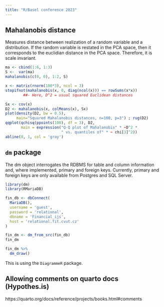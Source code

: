 ```yaml
---
title: "R/Basel conference 2023"
---
```


## Mahalanobis distance

Measures distance between realization of a random variable and a distribution.
If the random variable is restated in the PCA space, then it corresponds to the
euclidian distance in the PCA space. Therefore, it is scale invariant.

```r
ma <- cbind(1:6, 1:3)
S <-  var(ma)
mahalanobis(c(0, 0), 1:2, S)
```


```r
x <- matrix(rnorm(100*3), ncol = 3)
stopifnot(mahalanobis(x, 0, diag(ncol(x))) == rowSums(x*x))
        ##- Here, D^2 = usual squared Euclidean distances
```


```r
Sx <- cov(x)
D2 <- mahalanobis(x, colMeans(x), Sx)
plot(density(D2, bw = 0.5),
     main="Squared Mahalanobis distances, n=100, p=3") ; rug(D2)
qqplot(qchisq(ppoints(100), df = 3), D2,
       main = expression("Q-Q plot of Mahalanobis" * ~D^2 *
                         " vs. quantiles of" * ~ chi[3]^2))
abline(0, 1, col = 'gray')
```

## `dm` package

The dm object interrogates the RDBMS for table and column information and, where implemented, primary and foreign keys. Currently, primary and foreign keys are only available from Postgres and SQL Server.


```r
library(dm)
library(RMariaDB)

fin_db <- dbConnect(
  MariaDB(),
  username = 'guest',
  password = 'relational',
  dbname = 'Financial_ijs',
  host = 'relational.fit.cvut.cz'
)

fin_dm <- dm_from_src(fin_db)
fin_dm
```

```r
fin_dm %>%
  dm_draw()
```

This is using the `DiagrammeR` package.


## Allowing comments on quarto docs (Hypothes.is)

https://quarto.org/docs/reference/projects/books.html#comments



